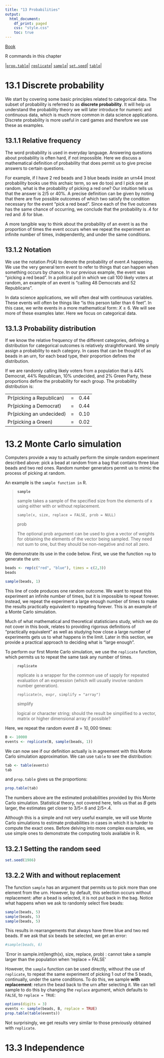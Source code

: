 ```yaml
---
title: "13 Probabilities"
output:
  html_document:
    df_print: paged
    css: "style.css"
    toc: true
---
```


[Book](http://rafalab.dfci.harvard.edu/dsbook/r-basics.html)

R commands in this chapter

|[`prop.table`](#prop.table)|
[`replicate`](#replicate)|
[`sample`](#sample)|
[`set.seed`](#set.seed)|
[`table`](#table)|

# 13.1 Discrete probability

We start by covering some basic principles related to categorical data. The subset of probability is referred to as __discrete probability__. It will help us understand the probability theory we will later introduce for numeric and continuous data, which is much more common in data science applications. Discrete probability is more useful in card games and therefore we use these as examples.

## 13.1.1 Relative frequency

The word probability is used in everyday language. Answering questions about probability is often hard, if not impossible. Here we discuss a mathematical definition of probability that does permit us to give precise answers to certain questions.

For example, if I have 2 red beads and 3 blue beads inside an urn44 (most probability books use this archaic term, so we do too) and I pick one at random, what is the probability of picking a red one? Our intuition tells us that the answer is 2/5 or 40%. A precise definition can be given by noting that there are five possible outcomes of which two satisfy the condition necessary for the event “pick a red bead”. Since each of the five outcomes has the same chance of occurring, we conclude that the probability is .4 for red and .6 for blue.

A more tangible way to think about the probability of an event is as the proportion of times the event occurs when we repeat the experiment an infinite number of times, independently, and under the same conditions.

## 13.1.2 Notation

We use the notation $Pr(A)$ to denote the probability of event $A$ happening. We use the very general term event to refer to things that can happen when something occurs by chance. In our previous example, the event was “picking a red bead”. In a political poll in which we call 100 likely voters at random, an example of an event is “calling 48 Democrats and 52 Republicans”.

In data science applications, we will often deal with continuous variables. These events will often be things like “is this person taller than 6 feet”. In this case, we write events in a more mathematical form: $X≥6$. We will see more of these examples later. Here we focus on categorical data.

## 13.1.3 Probability distribution

If we know the relative frequency of the different categories, defining a distribution for categorical outcomes is relatively straightforward. We simply assign a probability to each category. In cases that can be thought of as beads in an urn, for each bead type, their proportion defines the distribution.

If we are randomly calling likely voters from a population that is 44% Democrat, 44% Republican, 10% undecided, and 2% Green Party, these proportions define the probability for each group. The probability distribution is:

||||
|-------------------------|---|----|
|Pr(picking a Republican)|=|0.44|
|Pr(picking a Democrat)|=|0.44|
|Pr(picking an undecided)|=|0.10|
|Pr(picking a Green)|=|0.02|

# 13.2 Monte Carlo simulation

Computers provide a way to actually perform the simple random experiment described above: pick a bead at random from a bag that contains three blue beads and two red ones. Random number generators permit us to mimic the process of picking at random.

An example is the `sample function in` R. 

<blockquote id="sample">
__`sample`__

sample takes a sample of the specified size from the elements of x using either with or without replacement.

`sample(x, size, replace = FALSE, prob = NULL)`

prob

The optional prob argument can be used to give a vector of weights for obtaining the elements of the vector being sampled. They need not sum to one, but they should be non-negative and not all zero. 
</blockquote>

We demonstrate its use in the code below. First, we use the function `rep` to generate the urn:

```r
beads <- rep(c("red", "blue"), times = c(2,3))
beads
```
```r
sample(beads, 1)
```
This line of code produces one random outcome. We want to repeat this experiment an infinite number of times, but it is impossible to repeat forever. Instead, <span class="blue">we repeat the experiment a large enough number of times to make the results practically equivalent to repeating forever.</span> This is an example of a Monte Carlo simulation.

Much of what mathematical and theoretical statisticians study, which we do not cover in this book, relates to providing rigorous definitions of “practically equivalent” as well as studying how close a large number of experiments gets us to what happens in the limit. Later in this section, we provide a practical approach to deciding what is “large enough”.

To perform our first Monte Carlo simulation, we use the `replicate` function, which permits us to repeat the same task any number of times. 

<blockquote id="replicate">
__`replicate`__

replicate is a wrapper for the common use of sapply for repeated evaluation of an expression (which will usually involve random number generation).

`replicate(n, expr, simplify = "array")`

simplify

logical or character string; should the result be simplified to a vector, matrix or higher dimensional array if possible? 
</blockquote>

Here, we repeat the random event $B=10,000$ times:

```r
B <- 10000
events <- replicate(B, sample(beads, 1))
```

We can now see if our definition actually is in agreement with this Monte Carlo simulation approximation. We can use <span id="table">`table`</span> to see the distribution:

```r
tab <- table(events)
tab
```
and <span id="prop.table">`prop.table`</span> gives us the proportions:
```r
prop.table(tab)
```
The numbers above are the estimated probabilities provided by this Monte Carlo simulation. Statistical theory, not covered here, tells us that as $B$ gets larger, the estimates get closer to 3/5=.6 and 2/5=.4.

Although this is a simple and not very useful example, we will use Monte Carlo simulations to estimate probabilities in cases in which it is harder to compute the exact ones. Before delving into more complex examples, we use simple ones to demonstrate the computing tools available in R.

## 13.2.1 Setting the random seed {#set.seed}

```r
set.seed(1986)
```

## 13.2.2 With and without replacement

The function `sample` has an argument that permits us to pick more than one element from the urn. However, by default, this selection occurs without replacement: after a bead is selected, it is not put back in the bag. Notice what happens when we ask to randomly select five beads:
```r
sample(beads, 5)
sample(beads, 5)
sample(beads, 5)
```
This results in rearrangements that always have three blue and two red beads. If we ask that six beads be selected, we get an error:
```r
#sample(beads, 6)
```
`Error in sample.int(length(x), size, replace, prob) : cannot take a sample larger than the population when 'replace = FALSE'

However, the `sample` function can be used directly, without the use of `replicate`, to repeat the same experiment of picking 1 out of the 5 beads, continually, under the same conditions. To do this, we sample __with replacement__: return the bead back to the urn after selecting it. We can tell sample to do this by changing the `replace` argument, which defaults to `FALSE`, to `replace = TRUE`:

```r
options(digits = 3)
events <- sample(beads, B, replace = TRUE)
prop.table(table(events))
```
Not surprisingly, we get results very similar to those previously obtained with `replicate`.

# 13.3 Independence








































